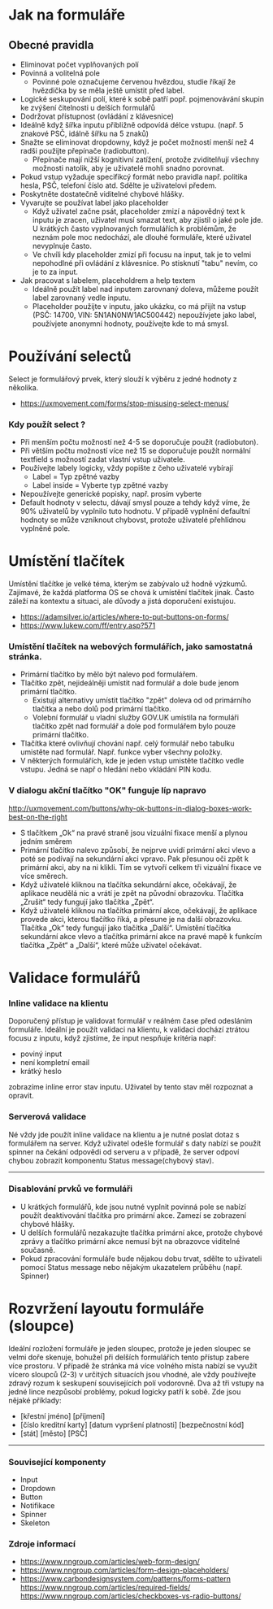 

<Meta title="2. Guideline/Forms" /> 


# Jak na formuláře

## Obecné pravidla
- Eliminovat počet vyplňovaných polí
- Povinná a volitelná pole
    - Povinné pole označujeme červenou hvězdou, studie říkají že hvězdička by se měla ještě umístit před label.
- Logické seskupování polí, které k sobě patří popř. pojmenovávání skupin ke zvýšení čitelnosti u delších formulářů
- Dodržovat přístupnost (ovládání z klávesnice)
- Ideálně když šířka inputu přibližně odpovídá délce vstupu. (např. 5 znakové PSČ, idálně šířku na 5 znaků)
- Snažte se eliminovat dropdowny, když je počet možností menší než 4 radši použijte přepínače (radiobutton).
    - Přepínače mají nižší kognitivní zatížení, protože zviditelňují všechny možnosti natolik, aby je uživatelé mohli snadno porovnat. 
- Pokud vstup vyžaduje specifikcý formát nebo pravidla např. politika hesla, PSČ, telefoní číslo atd. Sdělte je uživatelovi předem.
- Poskytněte dostatečně viditelné chybové hlášky.
- Vyvarujte se používat label jako placeholder
    - Když uživatel začne psát, placeholder zmizí a nápovědný text k inputu je zracen, uživatel musí smazat text, aby zjistil o jaké pole jde. U krátkých často vyplnovaných formulářích k problémům, že neznám pole moc nedochází, ale dlouhé formuláře, které uživatel nevyplnuje často.
    - Ve chvíli kdy placeholder zmizí při focusu na input, tak je to velmi nepohodlné při ovládání z klávesnice. Po stisknutí "tabu" nevím, co je to za input.
- Jak pracovat s labelem, placeholdrem a help textem
    - Ideálně použít label nad inputem zarovnaný doleva, můžeme použít label zarovnaný vedle inputu. 
    - Placeholder použijte v inputu, jako ukázku, co má přijít na vstup (PSČ: 14700, VIN: 5N1AN0NW1AC500442) nepoužívjete jako label, používjete anonymní hodnoty, používejte kde to má smysl.

# Používání selectů
Select je formulářový prvek, který slouží k výběru z jedné hodnoty z několika. 
- https://uxmovement.com/forms/stop-misusing-select-menus/

### Kdy použít select ?
- Při menším počtu možností než 4-5 se doporučuje použít (radiobuton).
- Při větším počtu možností více než 15 se doporučuje použít normální textfield s možností zadat vlastní vstup uživatele.
- Používejte labely logicky, vždy popište z čeho uživatelé vybírají
    - Label = Typ zpětné vazby
    - Label inside = Vyberte typ zpětné vazby
- Nepoužívejte generické popisky, např. prosím vyberte
- Default hodnoty v selectu, dávají smysl pouze a tehdy když víme, že 90% uživatelů by vyplnilo tuto hodnotu. V případě vyplnění defaultní hodnoty se může vzniknout chybovst, protože uživatelé přehlídnou vyplněné pole. 


# Umístění tlačítek
Umístění tlačítke je velké téma, kterým se zabývalo už hodně výzkumů. Zajímavé, že každá platforma OS se chová k umístění tlačítek jinak. Často záleží na kontextu a situaci, ale důvody a jistá doporučení existujou.
- https://adamsilver.io/articles/where-to-put-buttons-on-forms/
- https://www.lukew.com/ff/entry.asp?571

### Umístění tlačítek na webových formulářích, jako samostatná stránka. 
- Primární tlačítko by mělo být nalevo pod formulářem.
- Tlačítko zpět, nejideálněji umístit nad formulář a dole bude jenom primární tlačítko. 
    - Existují alternativy umístit tlačítko "zpět" doleva od od primárního tlačítka a nebo dolů pod primární tlačítko.
    - Volební formulář u vladní služby GOV.UK umístila na formuláři tlačítko zpět nad formulář a dole pod formulářem bylo pouze primární tlačítko.
- Tlačítka které ovlivňují chování např. celý formulář nebo tabulku umistěte nad formulář. Např. funkce vyber všechny položky.
- V některých formulářích, kde je jeden vstup umistěte tlačítko vedle vstupu. Jedná se např o hledání nebo vkládání PIN kodu. 


### V dialogu akční tlačítko "OK" funguje líp napravo
http://uxmovement.com/buttons/why-ok-buttons-in-dialog-boxes-work-best-on-the-right
- S tlačítkem „Ok“ na pravé straně jsou vizuální fixace menší a plynou jedním směrem
- Primární tlačítko nalevo způsobí, že nejprve uvidí primární akci vlevo a poté se podívají na sekundární akci vpravo. Pak přesunou oči zpět k primární akci, aby na ni klikli. Tím se vytvoří celkem tři vizuální fixace ve více směrech.
- Když uživatelé kliknou na tlačítka sekundární akce, očekávají, že aplikace neudělá nic a vrátí je zpět na původní obrazovku. Tlačítka „Zrušit“ tedy fungují jako tlačítka „Zpět“.
- Když uživatelé kliknou na tlačítka primární akce, očekávají, že aplikace provede akci, kterou tlačítko říká, a přesune je na další obrazovku. Tlačítka „Ok“ tedy fungují jako tlačítka „Další“. Umístění tlačítka sekundární akce vlevo a tlačítka primární akce na pravé mapě k funkcím tlačítka „Zpět“ a „Další“, které může uživatel očekávat.



# Validace formulářů
### Inline validace na klientu

Doporučený přístup je validovat formulář v reálném čase před odesláním formuláře. Ideální je použít validaci na klientu, k validaci dochází ztrátou focusu z inputu, když zjistíme, že input nespňuje kritéria např: 
- poviný input
- není kompletní email
- krátký heslo

zobrazíme inline error stav inputu. Uživatel by tento stav měl rozpoznat a opravit.



### Serverová validace
Né vždy jde použít inline validace na klientu a je nutné poslat dotaz s formulářem na server. Když uživatel odešle formulář s daty nabízí se použít spinner na čekání odpovědi od serveru a v případě, že server odpoví chybou zobrazit komponentu Status message(chybový stav).

---

### Disablování prvků ve formuláři
- U krátkých formulářů, kde jsou nutné vyplnit povinná pole se nabízí použít deaktivování tlačítka pro primární akce. Zamezí se zobrazení chybové hlášky.
- U delších formulářů nezakazujte tlačítka primární akce, protože chybové zprávy a tlačítko primární akce nemusí být na obrazovce viditelné současně.
- Pokud zpracování formuláře bude nějakou dobu trvat, sdělte to uživateli pomocí Status message nebo nějakým ukazatelem průběhu (např. Spinner)

# Rozvržení layoutu formuláře (sloupce)
Ideální rozložení formuláře je jeden sloupec, protože je jeden sloupec se velmi doře skenuje, bohužel při delších formulářích tento přístup zabere více prostoru. V případě že stránka má více volného místa nabízí se využít vícero sloupců (2-3) v určitých situacích jsou vhodné, ale vždy používejte zdravý rozum k seskupení souvisejících polí vodorovně. Dva až tři vstupy na jedné lince nezpůsobí problémy, pokud logicky patří k sobě. Zde jsou nějaké příklady:

- [křestní jméno]  [příjmení]
- [číslo kreditní karty] [datum vypršení platnosti] [bezpečnostní kód]
- [stát] [město]  [PSČ]



---

### Související komponenty
- Input
- Dropdown
- Button
- Notifikace
- Spinner
- Skeleton  

### Zdroje informací
- https://www.nngroup.com/articles/web-form-design/
- https://www.nngroup.com/articles/form-design-placeholders/
- https://www.carbondesignsystem.com/patterns/forms-pattern
    https://www.nngroup.com/articles/required-fields/
    https://www.nngroup.com/articles/checkboxes-vs-radio-buttons/